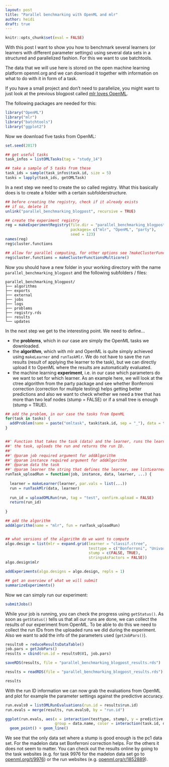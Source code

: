 ```yaml
---
layout: post
title: "Parallel benchmarking with OpenML and mlr"
author: heidi
draft: true
---
```

```r
knitr::opts_chunk$set(eval = FALSE)
```


With this post I want to show you how to benchmark several learners 
(or learners with different parameter settings) using 
several data sets in a structured and parallelized fashion. For this we
want to use batchtools. 

The data that we will use here is stored on the open machine learning platform
openml.org and we can download it together with information on what to do with
it in form of a task.

If you have a small project and don't need to parallelize, you might want to
just look at the previous blogpost called [mlr loves OpenML](http://mlr-org.github.io/mlr-loves-OpenML/).

The following packages are needed for this:
```r
library("OpenML")
library("mlr")
library("batchtools")
library("ggplot2")
```



Now we download five tasks from OpenML:
```r
set.seed(2017)

## get useful tasks
task_infos = listOMLTasks(tag = "study_14")

## take a sample of 5 tasks from these
task_ids = sample(task_infos$task.id, size = 5)
tasks = lapply(task_ids, getOMLTask)
```

In a next step we need to create the so called registry. What this basically does is to create
a folder with a certain subfolderstructure.
```r
## before creating the registry, check if it already exists
## if so, delete it
unlink("parallel_benchmarking_blogpost", recursive = TRUE)

## create the experiment registry
reg = makeExperimentRegistry(file.dir = "parallel_benchmarking_blogpost",
                             packages= c("mlr", "OpenML", "party"),
                             seed = 123)
names(reg)
reg$cluster.functions

## allow for parallel computing, for other options see ?makeClusterFunctions
reg$cluster.functions = makeClusterFunctionsMulticore()
```

Now you should have a new folder in your working directory with the name
`parallel_benchmarking_blogpost` and the following subfolders / files:
```{}
parallel_benchmarking_blogpost/
├── algorithms
├── exports
├── external
├── jobs
├── logs
├── problems
├── registry.rds
├── results
└── updates
```


In the next step we get to the interesting point. We need to define...

- the **problems**, which in our case are simply the OpenML tasks we downloaded.
- the **algorithm**, which with mlr and OpenML is quite simply achieved using 
`makeLearner` and `runTaskMlr`. We do not have to save the run results (result of applying the learner
to the task), but we can directly upload it to OpenML where the results are automatically evaluated.
- the machine learning **experiment**, i.e. in our case which parameters do we want to set for which learner. 
As an example here, we will look at the ctree algorithm from the party package and see whether Bonferroni
correction (correction for mulitple testing) helps getting better predictions and also we want to check
whether we need a tree that has more than two leaf nodes (stump = FALSE) or if a small tree is enough (stump = TRUE).
```r
## add the problem, in our case the tasks from OpenML
for(task in tasks) {
  addProblem(name = paste("omltask", task$task.id, sep = "_"), data = task)
}


##' Function that takes the task (data) and the learner, runs the learner on
##' the task, uploads the run and returns the run ID.
##' 
##' @param job required argument for addAlgorithm
##' @param instance required argument for addAlgorithm
##' @param data the task
##' @param learner the string that defines the learner, see listLearners()
runTask_uploadRun = function(job, instance, data, learner, ...) {
  
  learner = makeLearner(learner, par.vals = list(...))
  run = runTaskMlr(data, learner)
  
  run_id = uploadOMLRun(run, tag = "test", confirm.upload = FALSE)
  return(run_id)
  
}

## add the algorithm
addAlgorithm(name = "mlr", fun = runTask_uploadRun)


## what versions of the algorithm do we want to compute
algo.design = list(mlr = expand.grid(learner = "classif.ctree",
                                     testtype = c("Bonferroni", "Univariate"),
                                     stump = c(FALSE, TRUE),
                                     stringsAsFactors = FALSE))
algo.design$mlr

addExperiments(algo.designs = algo.design, repls = 1)

## get an overview of what we will submit
summarizeExperiments()

```

Now we can simply run our experiment:
```r
submitJobs()
```

While your job is running, you can check the progress using `getStatus()`.
As soon as `getStatus()` tells us that all our runs are done, we can collect the
results of our experiment from OpenML. To be able to do this we need to collect
the run IDs from the uploaded runs we did during the experiment. Also we want to
add the info of the parameters used (`getJobPars()`).

```r
results0 = reduceResultsDataTable()
job.pars = getJobPars()
results = cbind(run.id = results0$V1, job.pars)
```

```r
saveRDS(results, file = "parallel_benchmarking_blogpost_results.rds")
```

```r
results = readRDS(file = "parallel_benchmarking_blogpost_results.rds")
```

```r
results
```

With the run ID information we can now grab the evaluations from OpenML and
plot for example the parameter settings against the predictive accuracy.

```r
run.evals0 = listOMLRunEvaluations(run.id = results$run.id)
run.evals = merge(results, run.evals0, by = "run.id")

ggplot(run.evals, aes(x = interaction(testtype, stump), y = predictive.accuracy,
                      group = data.name, color = interaction(task.id, data.name))) +
  geom_point() + geom_line()
```

We see that the only data set where a stump is good enough is the pc1 data set.
For the madelon data set Bonferroni correction helps. For the others it does not
seem to matter. You can check out the results online by going to the task 
websites (e.g. for task 9976 for the madelon data set go to 
[openml.org/t/9976](https://www.openml.org/t/9976)) or the run websites
(e.g. [openml.org/r/1852889](https://www.openml.org/r/1852889)).

